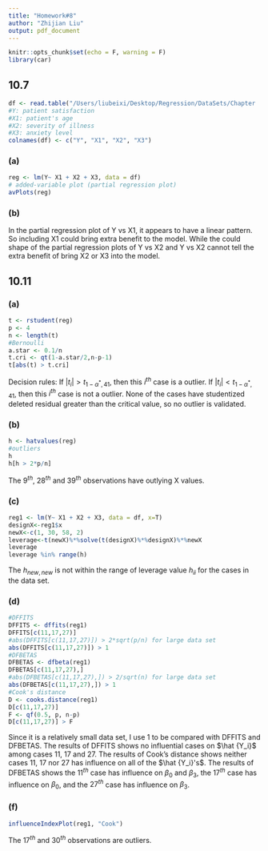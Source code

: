 ```yaml
---
title: "Homework#8"
author: "Zhijian Liu"
output: pdf_document
---
```


```r
knitr::opts_chunk$set(echo = F, warning = F)
library(car)
```

## 10.7
```r
df <- read.table("/Users/liubeixi/Desktop/Regression/DataSets/Chapter  6 Data Sets/CH06PR15.txt")
#Y: patient satisfaction
#X1: patient's age
#X2: severity of illness
#X3: anxiety level
colnames(df) <- c("Y", "X1", "X2", "X3")
```
### (a)
```r
reg <- lm(Y~ X1 + X2 + X3, data = df)
# added-variable plot (partial regression plot)
avPlots(reg)
```
### (b)
In the partial regression plot of Y vs X1, it appears to have a linear pattern. So including X1 could bring extra benefit to the model. While the could shape of the partial regression plots of Y vs X2 and Y vs X2 cannot tell the extra benefit of bring X2 or X3 into the model.

## 10.11
### (a)
```r
t <- rstudent(reg)
p <- 4
n <- length(t)
#Bernoulli
a.star <- 0.1/n
t.cri <- qt(1-a.star/2,n-p-1)
t[abs(t) > t.cri]
```

Decision rules:
If $|t_i| > t_{1-\alpha^*,41}$, then this $i^{th}$ case is a outlier.
If $|t_i| < t_{1-\alpha^*,41}$, then this $i^{th}$ case is not a outlier.
None of the cases have studentized deleted residual greater than the critical value, so no outlier is validated.

### (b)
```r
h <- hatvalues(reg)
#outliers
h
h[h > 2*p/n]
```

The $9^{th}$, $28^{th}$ and $39^{th}$ observations have outlying X values.

### (c)
```r
reg1 <- lm(Y~ X1 + X2 + X3, data = df, x=T)
designX<-reg1$x
newX<-c(1, 30, 58, 2)
leverage<-t(newX)%*%solve(t(designX)%*%designX)%*%newX
leverage
leverage %in% range(h)
```

The $h_{new,new}$ is not within the range of leverage value $h_{ii}$ for the cases in the data set.

### (d)
```r
#DFFITS
DFFITS <- dffits(reg1)
DFFITS[c(11,17,27)]
#abs(DFFITS[c(11,17,27)]) > 2*sqrt(p/n) for large data set
abs(DFFITS[c(11,17,27)]) > 1
#DFBETAS
DFBETAS <- dfbeta(reg1)
DFBETAS[c(11,17,27),]
#abs(DFBETAS[c(11,17,27),]) > 2/sqrt(n) for large data set
abs(DFBETAS[c(11,17,27),]) > 1
#Cook's distance
D <- cooks.distance(reg1)
D[c(11,17,27)]
F <- qf(0.5, p, n-p)
D[c(11,17,27)] > F
```

Since it is a relatively small data set, I use 1 to be compared with DFFITS and DFBETAS. The results of DFFITS shows no influential cases on $\hat {Y_i}$ among cases 11, 17 and 27. The results of Cook's distance shows neither cases 11, 17 nor 27 has influence on all of the $\hat {Y_i}'s$. The results of DFBETAS shows the $11^{th}$ case has influence on $\beta_0$ and $\beta_3$, the $17^{th}$ case has influence on $\beta_0$, and the $27^{th}$ case has influence on $\beta_3$.

### (f)
```r
influenceIndexPlot(reg1, "Cook")
```

The $17^{th}$ and $30^{th}$ observations are outliers.